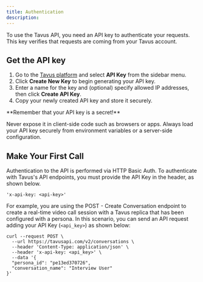 ```yaml
---
title: Authentication
description: 
---
```

To use the Tavus API, you need an API key to authenticate your requests. This key verifies that requests are coming from your Tavus account.

## Get the API key
1. Go to the <a href="https://platform.tavus.io/" target="_blank">Tavus platform</a> and select **API Key** from the sidebar menu.
2. Click **Create New Key** to begin generating your API key.
3. Enter a name for the key and (optional) specify allowed IP addresses, then click **Create API Key**.
4. Copy your newly created API key and store it securely.

<Warning>
**Remember that your API key is a secret!**

Never expose it in client-side code such as browsers or apps. Always load your API key securely from environment variables or a server-side configuration.
</Warning>

## Make Your First Call
Authentication to the API is performed via HTTP Basic Auth. To authenticate with Tavus's API endpoints, you must provide the API Key in the header, as shown below.
```curl Authentication Header
'x-api-key: <api-key>'
```
For example, you are using the POST - Create Conversation endpoint to create a real-time video call session with a Tavus replica that has been configured with a persona. In this scenario, you can send an API request adding your API Key (`<api_key>`) as shown below:
```shell cURL
curl --request POST \
  --url https://tavusapi.com/v2/conversations \
  --header 'Content-Type: application/json' \
  --header 'x-api-key: <api_key>' \
  --data '{
  "persona_id": "pe13ed370726",
  "conversation_name": "Interview User"
}'
```